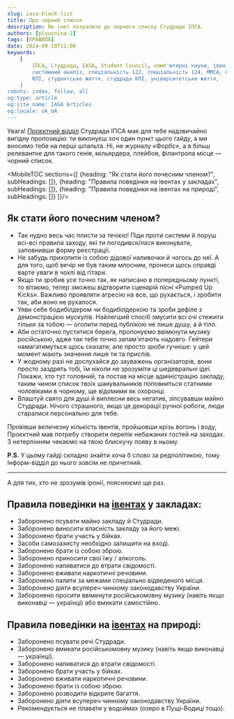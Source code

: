 ```yaml
---
slug: iasa-black-list
title: Про чорний список
description: Як (не) потрапити до чорного списку Студради ІПСА.
authors: [plyusnina-2]
tags: [ПРАВИЛА]
date: 2024-09-10T12:00
keywords: 
    [
        ІПСА, Студрада, IASA, Student Council, комп'ютерні науки, івенти, правила, заходи, проєктний відділ,
        системний аналіз, спеціальність 122, спеціальність 124, ММСА, СП, ШІ, кафедра, 
        КПІ, студентське життя, студрада КПІ, університетське життя,
    ]
robots: index, follow, all
og:type: article
og:site_name: IASA Articles
og:locale: uk_UA
---
```


Увага! [Проєктний відділ](https://t.me/iasa_event) Студради ІПСА має для тебе надзвичайно вигідну пропозицію: ти виконуєш хоч один пункт цього гайду, а ми вносимо тебе на перші шпальта. 
Ні, не журналу «Форбс», а в більш релевантне для такого генія, мільярдера, плейбоя, філантропа місце — чорний список.

<!--truncate-->


<MobileTOC sections={[
    {heading: "Як стати його почесним членом?", subHeadings: []},
    {heading: "Правила поведінки на івентах у закладах", subHeadings: []},
    {heading: "Правила поведінки на івентах на природі", subHeadings: []}
]}/>

## Як стати його почесним членом?
- Так нудно весь час плисти за течією! Піди проти системи й поруш всі-всі правила заходу, які ти погодився/лася виконувати, заповнивши форму реєстрації.
- Не забудь прихопити із собою дідової наливочки й чогось до неї. А для того, щоб вечір не був таким млосним, пронеси щось справді варте уваги в чохлі від гітари.
- Якщо ти зробив усе точно так, як написано в попередньому пункті, то вітаємо, тепер зможеш відтворити сценарій пісні «Pumped Up Kicks». Важливо проявляти агресію на все, що рухається, і зробити так, аби воно не рухалося.
- Уяви себе бодибілдером чи бодибілдеркою та зроби дефіле з демонстрацією мускулів. Найлегший спосіб змусити всі очі стежити тільки за тобою — оголити перед публікою не лише душу, а й тіло.
- Аби остаточно пуститися берега, пропонуємо ввімкнути музику російською, адже так тебе точно запам'ятають надовго. Гейтери намагатимуться щось сказати, але просто зроби гучніше: у цей момент мають значення лише ти та приспів.
- У жодному разі не дослухайся до зауважень організаторів, вони просто заздрять тобі, їм ніколи не зрозуміти ці шедевральні ідеї. Покажи, хто тут головний, та постав на місце адміністрацію закладу, таким чином список твоїх шанувальників поповниться статними чоловіками в чорному, ще відомими як охоронці.
- Влаштуй свято для душі й виплесни весь негатив, зіпсувавши майно Студради. Нічого страшного, якщо це декорації ручної роботи, люди старалися персонально для тебе.

Провівши величезну кількість івентів, пройшовши крізь вогонь і воду, Проєктний мав потребу створити перелік небажаних гостей на заходах. З нетерпінням чекаємо на твою блискучу появу в ньому.

**P.S.** У цьому гайді складно знайти хоча б слово за редполітикою, тому Інформ-відділ до нього зовсім не причетний.

---

А для тих, хто не зрозумів іронії, пояснюємо ще раз.

## Правила поведінки на [івентах](/blog/Event) у закладах:
- Заборонено псувати майно закладу й Студради.
- Заборонено виносити власність закладу за його межі.
- Заборонено брати участь у бійках.
- Засоби самозахисту необхідно залишити на вході.
- Заборонено брати із собою зброю.
- Заборонено приносити свої їжу / алкоголь.
- Заборонено напиватися до втрати свідомості.
- Заборонено вживати наркотичні речовини.
- Заборонено палити за межами спеціально відведеного місця.
- Заборонено діяти всупереч чинному законодавству України.
- Заборонено просити ввімкнути російськомовну музику (навіть якщо виконавці — українці) або вмикати самостійно.

## Правила поведінки на [івентах](/blog/Event) на природі:
- Заборонено псувати речі Студради.
- Заборонено вмикати російськомовну музику (навіть якщо виконавці — українці).
- Заборонено напиватися до втрати свідомості.
- Заборонено брати участь у бійках.
- Заборонено вживати наркотичні речовини.
- Заборонено брати із собою зброю.
- Заборонено розводити відкрите багаття.
- Заборонено діяти всупереч чинному законодавству України.
- Рекомендується не плавати у водоймах (озеро в Пущі-Водиці тощо).